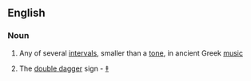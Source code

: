 ==English==

===Noun===
{{en-noun|dieses}}

#{{music}} Any of several [[interval]]s, smaller than a [[tone]], in ancient Greek [[music]]
# The [[double dagger]] sign - [[‡]]